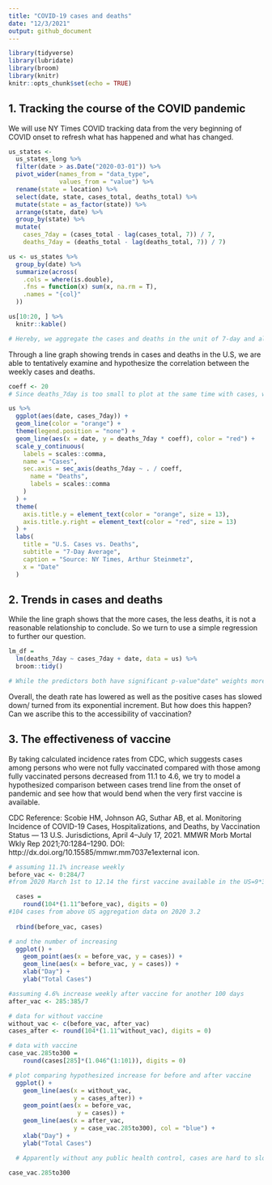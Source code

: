 ---
title: "COVID-19 cases and deaths"
date: "12/3/2021"
output: github_document 
---

```{r setup, include=FALSE}
library(tidyverse)
library(lubridate)
library(broom)
library(knitr)
knitr::opts_chunk$set(echo = TRUE)
```

## 1. Tracking the course of the COVID pandemic
We will use NY Times COVID tracking data from the very beginning of COVID onset to refresh what has happened and what has changed.
```{r}
us_states <- 
  us_states_long %>%
  filter(date > as.Date("2020-03-01")) %>%
  pivot_wider(names_from = "data_type", 
              values_from = "value") %>%
  rename(state = location) %>%
  select(date, state, cases_total, deaths_total) %>%
  mutate(state = as_factor(state)) %>%
  arrange(state, date) %>%
  group_by(state) %>%
  mutate(
    cases_7day = (cases_total - lag(cases_total, 7)) / 7,
    deaths_7day = (deaths_total - lag(deaths_total, 7)) / 7)

us <- us_states %>%
  group_by(date) %>%
  summarize(across(
    .cols = where(is.double),
    .fns = function(x) sum(x, na.rm = T),
    .names = "{col}"
  ))

us[10:20, ] %>%
  knitr::kable()

# Hereby, we aggregate the cases and deaths in the unit of 7-day and also added up for national levels. Now we are wondering what is the relationship between positive cases and death? How has it varied as the pandemic has progressed? 
```
Through a line graph showing trends in cases and deaths in the U.S, we are able to tentatively examine and hypothesize the correlation between the weekly cases and deaths. 
```{r}
coeff <- 20   
# Since deaths_7day is too small to plot at the same time with cases, we add a random number to make deaths_7day more visible, "10" is not work so well, ~30 seems more suitable 

us %>%
  ggplot(aes(date, cases_7day)) +
  geom_line(color = "orange") +
  theme(legend.position = "none") +
  geom_line(aes(x = date, y = deaths_7day * coeff), color = "red") +
  scale_y_continuous(
    labels = scales::comma,
    name = "Cases",
    sec.axis = sec_axis(deaths_7day ~ . / coeff,
      name = "Deaths",
      labels = scales::comma
    )
  ) +
  theme(
    axis.title.y = element_text(color = "orange", size = 13),
    axis.title.y.right = element_text(color = "red", size = 13)
  ) +
  labs(
    title = "U.S. Cases vs. Deaths",
    subtitle = "7-Day Average",
    caption = "Source: NY Times, Arthur Steinmetz",
    x = "Date"
  )
```


## 2. Trends in cases and deaths
While the line graph shows that the more cases, the less deaths, it is not a reasonable relationship to conclude. So we turn to use a simple regression to further our question. 
```{r}
lm_df = 
  lm(deaths_7day ~ cases_7day + date, data = us) %>%
  broom::tidy() 

# While the predictors both have significant p-value"date" weights more than "cases_7day" in predicting the deaths_7day. Therefore, we suggest to adjust the deaths versus cases by time series if the deaths want to be predicted by cases weekly.
```
Overall, the death rate has lowered as well as the positive cases has slowed down/ turned from its exponential increment. But how does this happen? Can we ascribe this to the accessibility of vaccination?

## 3. The effectiveness of vaccine
By taking calculated incidence rates from CDC, which suggests cases among persons who were not fully vaccinated compared with those among fully vaccinated persons decreased from 11.1 to 4.6, we try to model a hypothesized comparison between cases trend line from the onset of pandemic and see how that would bend when the very first vaccine is available. 

CDC Reference: Scobie HM, Johnson AG, Suthar AB, et al. Monitoring Incidence of COVID-19 Cases, Hospitalizations, and Deaths, by Vaccination Status — 13 U.S. Jurisdictions, April 4–July 17, 2021. MMWR Morb Mortal Wkly Rep 2021;70:1284–1290. DOI: http://dx.doi.org/10.15585/mmwr.mm7037e1external icon.
```{r vaccine before}
# assuming 11.1% increase weekly
before_vac <- 0:284/7
#from 2020 March 1st to 12.14 the first vaccine available in the US=9*30 + 14

  cases =
    round(104*(1.11^before_vac), digits = 0) 
#104 cases from above US aggregation data on 2020 3.2
  
  rbind(before_vac, cases)

# and the number of increasing 
  ggplot() + 
    geom_point(aes(x = before_vac, y = cases)) + 
    geom_line(aes(x = before_vac, y = cases)) + 
    xlab("Day") + 
    ylab("Total Cases")
```

```{r after vaccine}
#assuming 4.6% increase weekly after vaccine for another 100 days 
after_vac <- 285:385/7

# data for without vaccine
without_vac <- c(before_vac, after_vac)
cases_after <- round(104*(1.11^without_vac), digits = 0)

# data with vaccine
case_vac.285to300 =
    round(cases[285]*(1.046^(1:101)), digits = 0) 

# plot comparing hypothesized increase for before and after vaccine
  ggplot() + 
    geom_line(aes(x = without_vac,
                  y = cases_after)) +
    geom_point(aes(x = before_vac, 
                   y = cases)) + 
    geom_line(aes(x = after_vac, 
                  y = case_vac.285to300), col = "blue") +
    xlab("Day") + 
    ylab("Total Cases")

  # Apparently without any public health control, cases are hard to slow down but does our hypothesized bending curve with vaccine available corresponding to the actual cases number? If it is very different, how long does vaccine take its effectiveness? How does the distribution of vaccine by sex, age, and race etc. demographic characteristics impact on the effectiveness of vaccine distribution and containing cases increment? 
```

```{r}
case_vac.285to300 
```

